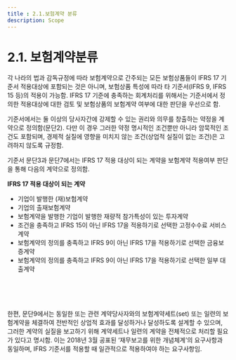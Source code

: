 ```yaml
---
title : 2.1.보험계약 분류
description: Scope
---
```



# 2.1. 보험계약분류

각 나라의 법과 감독규정에 따라 보험계약으로 간주되는 모든 보험상품들이 IFRS 17 기준서 적용대상에 포함되는 것은 아니며, 보험상품 특성에 따라 타 기준서(IFRS 9, IFRS 15 등)의 적용이 가능함. IFRS 17 기준에 충족하는 회계처리를 위해서는 기준서에서 정의한 적용대상에 대한 검토 및 보험상품의 보험계약 여부에 대한 판단을 우선으로 함.

기준서에서는 둘 이상의 당사자간에 강제할 수 있는 권리와 의무를 창출하는 약정을 계약으로 정의함(문단2). 다만 이 경우 그러한 약정 명시적인 조건뿐만 아니라 암묵적인 조건도 포함되며, 경제적 실질에 영향을 미치지 않는 조건(상업적 실질이 없는 조건)은 고려하지 않도록 규정함.

기준서 문단3과 문단7에서는 IFRS 17 적용 대상이 되는 계약을 보험계약 적용여부 판단을 통해 다음의 계약으로 정의함.

<Callout severity="success">

 **IFRS 17 적용 대상이 되는 계약**
  * 기업이 발행한 (재)보험계약
  * 기업의 출재보험계약
  * 보험계약을 발행한 기업이 발행한 재량적 참가특성이 있는 투자계약 &#x20;
  * 조건을 충족하고 IFRS 15이 아닌 IFRS 17을 적용하기로 선택한 고정수수료 서비스계약
  * 보험계약의 정의를 충족하고 IFRS 9이 아닌 IFRS 17을 적용하기로 선택한 금융보증계약
  * 보험계약의 정의를 충족하고 IFRS 9이 아닌 IFRS 17을 적용하기로 선택한 일부 대출계약&#x20;

</Callout>

<br></br><br></br>
한편, 문단9에서는 동일한 또는 관련 계약당사자와의 보험계약세트(set) 또는 일련의 보험계약을 체결하여 전반적인 상업적 효과를 달성하거나 달성하도록 설계할 수 있으며, 그러한 계약의 실질을 보고하기 위해 계약세트나 일련의 계약을 전체적으로 처리할 필요가 있다고 명시함. 이는 2018년 3월 공표된 ‘재무보고를 위한 개념체계’의 요구사항과 동일하며, IFRS 기준서를 적용할 때 일관적으로 적용하여야 하는 요구사항임.
